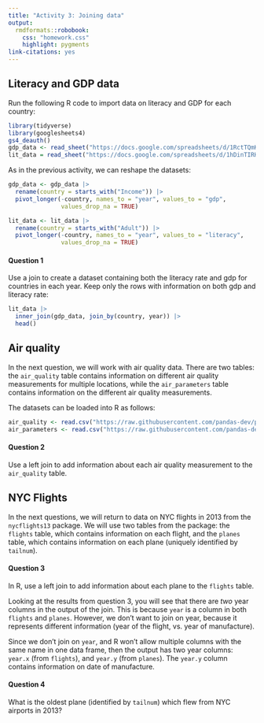 ```yaml
---
title: "Activity 3: Joining data"
output: 
  rmdformats::robobook:
    css: "homework.css"
    highlight: pygments
link-citations: yes
---
```


## Literacy and GDP data

Run the following R code to import data on literacy and GDP for each country:

```r
library(tidyverse)
library(googlesheets4)
gs4_deauth()
gdp_data <- read_sheet("https://docs.google.com/spreadsheets/d/1RctTQmKB0hzbm1E8rGcufYdMshRdhmYdeL29nXqmvsc/pub?gid=0")
lit_data = read_sheet("https://docs.google.com/spreadsheets/d/1hDinTIRHQIaZg1RUn6Z_6mo12PtKwEPFIz_mJVF6P5I/pub?gid=0")
```

As in the previous activity, we can reshape the datasets:

```r
gdp_data <- gdp_data |>
  rename(country = starts_with("Income")) |>
  pivot_longer(-country, names_to = "year", values_to = "gdp",
               values_drop_na = TRUE)

lit_data <- lit_data |>
  rename(country = starts_with("Adult")) |>
  pivot_longer(-country, names_to = "year", values_to = "literacy",
               values_drop_na = TRUE)
```

:::{.question}
#### Question 1
Use a join to create a dataset containing both the literacy rate and gdp for countries in each year. Keep only the rows with information on both gdp and literacy rate:

```r
lit_data |>
  inner_join(gdp_data, join_by(country, year)) |>
  head()
```
:::

## Air quality

In the next question, we will work with air quality data. There are two tables: the `air_quality` table contains information on different air quality measurements for multiple locations, while the `air_parameters` table contains information on the different air quality measurements.

The datasets can be loaded into R as follows:

```r
air_quality <- read.csv("https://raw.githubusercontent.com/pandas-dev/pandas/main/doc/data/air_quality_long.csv")
air_parameters <- read.csv("https://raw.githubusercontent.com/pandas-dev/pandas/main/doc/data/air_quality_parameters.csv")
```


:::{.question}
#### Question 2
Use a left join to add information about each air quality measurement to the `air_quality` table.
:::

## NYC Flights

In the next questions, we will return to data on NYC flights in 2013 from the `nycflights13` package. We will use two tables from the package: the `flights` table, which contains information on each flight, and the `planes` table, which contains information on each plane (uniquely identified by `tailnum`).

:::{.question}
#### Question 3
In R, use a left join to add information about each plane to the `flights` table.
:::

Looking at the results from question 3, you will see that there are *two* year columns in the output of the join. This is because `year` is a column in both `flights` and `planes`. However, we don't want to join on year, because it represents different information (year of the flight, vs. year of manufacture). 

Since we don't join on `year`, and R won't allow multiple columns with the same name in one data frame, then the output has two year columns: `year.x` (from `flights`), and `year.y` (from `planes`). The `year.y` column contains information on date of manufacture.

:::{.question}
#### Question 4
What is the oldest plane (identified by `tailnum`) which flew from NYC airports in 2013?
:::




